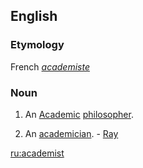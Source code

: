 ==English==

===Etymology===
French ''[[academiste]]''

===Noun===
{{en-noun}}

# An [[Academic]] [[philosopher]].
# {{obsolete}} An [[academician]]. - [[Ray]]

[[ru:academist]]